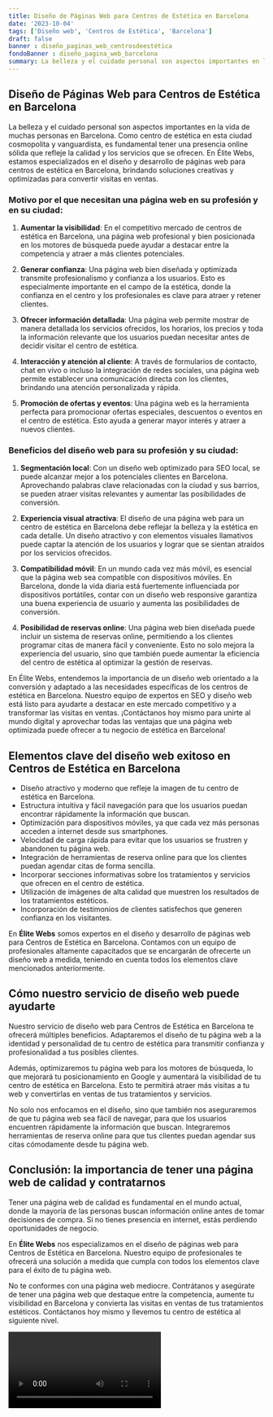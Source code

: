 ```yaml
---
title: Diseño de Páginas Web para Centros de Estética en Barcelona
date: '2023-10-04'
tags: ['Diseño web', 'Centros de Estética', 'Barcelona']
draft: false
banner : diseño_paginas_web_centrosdeestética
fondoBanner : diseño_pagina_web_barcelona
summary: La belleza y el cuidado personal son aspectos importantes en la vida de muchas personas en Barcelona. Como centro de estética en esta ciudad cosmopolita y vanguardista, es fundamental tener una presencia online sólida que refleje la calidad y los servicios que se ofrecen. En Élite Webs, estamos especializados en el diseño y desarrollo de páginas web para centros de estética en Barcelona, brindando soluciones creativas y optimizadas para convertir visitas en ventas.
---
```


## Diseño de Páginas Web para Centros de Estética en Barcelona

La belleza y el cuidado personal son aspectos importantes en la vida de muchas personas en Barcelona. Como centro de estética en esta ciudad cosmopolita y vanguardista, es fundamental tener una presencia online sólida que refleje la calidad y los servicios que se ofrecen. En Élite Webs, estamos especializados en el diseño y desarrollo de páginas web para centros de estética en Barcelona, brindando soluciones creativas y optimizadas para convertir visitas en ventas.

### Motivo por el que necesitan una página web en su profesión y en su ciudad:

1. **Aumentar la visibilidad**: En el competitivo mercado de centros de estética en Barcelona, una página web profesional y bien posicionada en los motores de búsqueda puede ayudar a destacar entre la competencia y atraer a más clientes potenciales.

2. **Generar confianza**: Una página web bien diseñada y optimizada transmite profesionalismo y confianza a los usuarios. Esto es especialmente importante en el campo de la estética, donde la confianza en el centro y los profesionales es clave para atraer y retener clientes.

3. **Ofrecer información detallada**: Una página web permite mostrar de manera detallada los servicios ofrecidos, los horarios, los precios y toda la información relevante que los usuarios puedan necesitar antes de decidir visitar el centro de estética.

4. **Interacción y atención al cliente**: A través de formularios de contacto, chat en vivo o incluso la integración de redes sociales, una página web permite establecer una comunicación directa con los clientes, brindando una atención personalizada y rápida.

5. **Promoción de ofertas y eventos**: Una página web es la herramienta perfecta para promocionar ofertas especiales, descuentos o eventos en el centro de estética. Esto ayuda a generar mayor interés y atraer a nuevos clientes.

### Beneficios del diseño web para su profesión y su ciudad:

1. **Segmentación local**: Con un diseño web optimizado para SEO local, se puede alcanzar mejor a los potenciales clientes en Barcelona. Aprovechando palabras clave relacionadas con la ciudad y sus barrios, se pueden atraer visitas relevantes y aumentar las posibilidades de conversión.

2. **Experiencia visual atractiva**: El diseño de una página web para un centro de estética en Barcelona debe reflejar la belleza y la estética en cada detalle. Un diseño atractivo y con elementos visuales llamativos puede captar la atención de los usuarios y lograr que se sientan atraídos por los servicios ofrecidos.

3. **Compatibilidad móvil**: En un mundo cada vez más móvil, es esencial que la página web sea compatible con dispositivos móviles. En Barcelona, donde la vida diaria está fuertemente influenciada por dispositivos portátiles, contar con un diseño web responsive garantiza una buena experiencia de usuario y aumenta las posibilidades de conversión.

4. **Posibilidad de reservas online**: Una página web bien diseñada puede incluir un sistema de reservas online, permitiendo a los clientes programar citas de manera fácil y conveniente. Esto no solo mejora la experiencia del usuario, sino que también puede aumentar la eficiencia del centro de estética al optimizar la gestión de reservas.

En Élite Webs, entendemos la importancia de un diseño web orientado a la conversión y adaptado a las necesidades específicas de los centros de estética en Barcelona. Nuestro equipo de expertos en SEO y diseño web está listo para ayudarte a destacar en este mercado competitivo y a transformar las visitas en ventas. ¡Contáctanos hoy mismo para unirte al mundo digital y aprovechar todas las ventajas que una página web optimizada puede ofrecer a tu negocio de estética en Barcelona!

<GifSeo />

<Cta />

## Elementos clave del diseño web exitoso en Centros de Estética en Barcelona

- Diseño atractivo y moderno que refleje la imagen de tu centro de estética en Barcelona.
- Estructura intuitiva y fácil navegación para que los usuarios puedan encontrar rápidamente la información que buscan.
- Optimización para dispositivos móviles, ya que cada vez más personas acceden a internet desde sus smartphones.
- Velocidad de carga rápida para evitar que los usuarios se frustren y abandonen tu página web.
- Integración de herramientas de reserva online para que los clientes puedan agendar citas de forma sencilla.
- Incorporar secciones informativas sobre los tratamientos y servicios que ofrecen en el centro de estética.
- Utilización de imágenes de alta calidad que muestren los resultados de los tratamientos estéticos.
- Incorporación de testimonios de clientes satisfechos que generen confianza en los visitantes.

En **Élite Webs** somos expertos en el diseño y desarrollo de páginas web para Centros de Estética en Barcelona. Contamos con un equipo de profesionales altamente capacitados que se encargarán de ofrecerte un diseño web a medida, teniendo en cuenta todos los elementos clave mencionados anteriormente.

## Cómo nuestro servicio de diseño web puede ayudarte

Nuestro servicio de diseño web para Centros de Estética en Barcelona te ofrecerá múltiples beneficios. Adaptaremos el diseño de tu página web a la identidad y personalidad de tu centro de estética para transmitir confianza y profesionalidad a tus posibles clientes.

Además, optimizaremos tu página web para los motores de búsqueda, lo que mejorará tu posicionamiento en Google y aumentará la visibilidad de tu centro de estética en Barcelona. Esto te permitirá atraer más visitas a tu web y convertirlas en ventas de tus tratamientos y servicios.

No solo nos enfocamos en el diseño, sino que también nos aseguraremos de que tu página web sea fácil de navegar, para que los usuarios encuentren rápidamente la información que buscan. Integraremos herramientas de reserva online para que tus clientes puedan agendar sus citas cómodamente desde tu página web.

## Conclusión: la importancia de tener una página web de calidad y contratarnos

Tener una página web de calidad es fundamental en el mundo actual, donde la mayoría de las personas buscan información online antes de tomar decisiones de compra. Si no tienes presencia en internet, estás perdiendo oportunidades de negocio.

En **Élite Webs** nos especializamos en el diseño de páginas web para Centros de Estética en Barcelona. Nuestro equipo de profesionales te ofrecerá una solución a medida que cumpla con todos los elementos clave para el éxito de tu página web.

No te conformes con una página web mediocre. Contrátanos y asegúrate de tener una página web que destaque entre la competencia, aumente tu visibilidad en Barcelona y convierta las visitas en ventas de tus tratamientos estéticos. Contáctanos hoy mismo y llevemos tu centro de estética al siguiente nivel.

<Video />

<CtaBot job='Centros de Estética' city='Barcelona'/>

<Gmaps query='Barcelona+españa+maps' />
